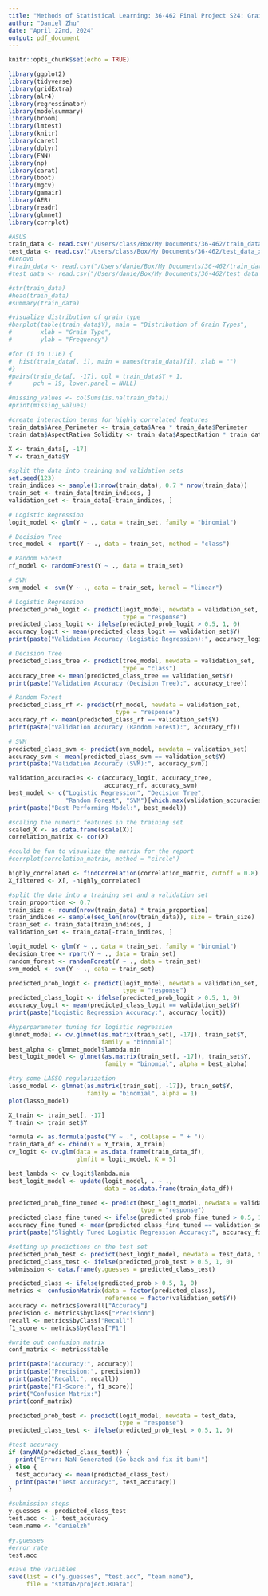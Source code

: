---
title: "Methods of Statistical Learning: 36-462 Final Project S24: Grain Image Classification"
author: "Daniel Zhu"
date: "April 22nd, 2024"
output: pdf_document
---

```{r setup, include=FALSE}
knitr::opts_chunk$set(echo = TRUE)
```

```{r, echo=FALSE, warning=FALSE, message=FALSE}
library(ggplot2)
library(tidyverse)
library(gridExtra)
library(alr4)
library(regressinator)
library(modelsummary)
library(broom)
library(lmtest)
library(knitr)
library(caret)
library(dplyr)
library(FNN)
library(np)
library(carat)
library(boot)
library(mgcv)
library(gamair)
library(AER)
library(readr)
library(glmnet)
library(corrplot)
```

```{r}
#ASUS
train_data <- read.csv("/Users/class/Box/My Documents/36-462/train_data.csv")
test_data <- read.csv("/Users/class/Box/My Documents/36-462/test_data_x.csv")
#Lenovo
#train_data <- read.csv("/Users/danie/Box/My Documents/36-462/train_data.csv")
#test_data <- read.csv("/Users/danie/Box/My Documents/36-462/test_data_x.csv")
```

```{r}
#str(train_data)
#head(train_data)
#summary(train_data)
```

```{r}
#visualize distribution of grain type
#barplot(table(train_data$Y), main = "Distribution of Grain Types", 
#        xlab = "Grain Type", 
#        ylab = "Frequency")
```

```{r}
#for (i in 1:16) {
#  hist(train_data[, i], main = names(train_data)[i], xlab = "")
#}
#pairs(train_data[, -17], col = train_data$Y + 1, 
#      pch = 19, lower.panel = NULL)
```

```{r}
#missing_values <- colSums(is.na(train_data))   
#print(missing_values)

#create interaction terms for highly correlated features
train_data$Area_Perimeter <- train_data$Area * train_data$Perimeter
train_data$AspectRation_Solidity <- train_data$AspectRation * train_data$Solidity

X <- train_data[, -17]
Y <- train_data$Y
```

```{r}
#split the data into training and validation sets
set.seed(123)  
train_indices <- sample(1:nrow(train_data), 0.7 * nrow(train_data)) 
train_set <- train_data[train_indices, ]
validation_set <- train_data[-train_indices, ]

# Logistic Regression
logit_model <- glm(Y ~ ., data = train_set, family = "binomial")

# Decision Tree
tree_model <- rpart(Y ~ ., data = train_set, method = "class")

# Random Forest
rf_model <- randomForest(Y ~ ., data = train_set)

# SVM
svm_model <- svm(Y ~ ., data = train_set, kernel = "linear")

# Logistic Regression
predicted_prob_logit <- predict(logit_model, newdata = validation_set, 
                                type = "response")
predicted_class_logit <- ifelse(predicted_prob_logit > 0.5, 1, 0)
accuracy_logit <- mean(predicted_class_logit == validation_set$Y)
print(paste("Validation Accuracy (Logistic Regression):", accuracy_logit))

# Decision Tree
predicted_class_tree <- predict(tree_model, newdata = validation_set, 
                                type = "class")
accuracy_tree <- mean(predicted_class_tree == validation_set$Y)
print(paste("Validation Accuracy (Decision Tree):", accuracy_tree))

# Random Forest
predicted_class_rf <- predict(rf_model, newdata = validation_set, 
                              type = "response")
accuracy_rf <- mean(predicted_class_rf == validation_set$Y)
print(paste("Validation Accuracy (Random Forest):", accuracy_rf))

# SVM
predicted_class_svm <- predict(svm_model, newdata = validation_set)
accuracy_svm <- mean(predicted_class_svm == validation_set$Y)
print(paste("Validation Accuracy (SVM):", accuracy_svm))

validation_accuracies <- c(accuracy_logit, accuracy_tree,
                           accuracy_rf, accuracy_svm)
best_model <- c("Logistic Regression", "Decision Tree", 
                "Random Forest", "SVM")[which.max(validation_accuracies)]
print(paste("Best Performing Model:", best_model))
```

```{r}
#scaling the numeric features in the training set
scaled_X <- as.data.frame(scale(X))
correlation_matrix <- cor(X)

#could be fun to visualize the matrix for the report
#corrplot(correlation_matrix, method = "circle")

highly_correlated <- findCorrelation(correlation_matrix, cutoff = 0.8)
X_filtered <- X[, -highly_correlated]
```

```{r}
#split the data into a training set and a validation set
train_proportion <- 0.7
train_size <- round(nrow(train_data) * train_proportion)
train_indices <- sample(seq_len(nrow(train_data)), size = train_size)
train_set <- train_data[train_indices, ]
validation_set <- train_data[-train_indices, ]
```

```{r}
logit_model <- glm(Y ~ ., data = train_set, family = "binomial")
decision_tree <- rpart(Y ~ ., data = train_set)
random_forest <- randomForest(Y ~ ., data = train_set)
svm_model <- svm(Y ~ ., data = train_set)

predicted_prob_logit <- predict(logit_model, newdata = validation_set, 
                                type = "response")
predicted_class_logit <- ifelse(predicted_prob_logit > 0.5, 1, 0)
accuracy_logit <- mean(predicted_class_logit == validation_set$Y)
print(paste("Logistic Regression Accuracy:", accuracy_logit))
```

```{r}
#hyperparameter tuning for logistic regression
glmnet_model <- cv.glmnet(as.matrix(train_set[, -17]), train_set$Y, 
                          family = "binomial")
best_alpha <- glmnet_model$lambda.min
best_logit_model <- glmnet(as.matrix(train_set[, -17]), train_set$Y, 
                           family = "binomial", alpha = best_alpha)

#try some LASSO regularization
lasso_model <- glmnet(as.matrix(train_set[, -17]), train_set$Y, 
                      family = "binomial", alpha = 1)
plot(lasso_model)
```

```{r}
X_train <- train_set[, -17]
Y_train <- train_set$Y

formula <- as.formula(paste("Y ~ .", collapse = " + "))
train_data_df <- cbind(Y = Y_train, X_train)
cv_logit <- cv.glm(data = as.data.frame(train_data_df), 
                   glmfit = logit_model, K = 5)

best_lambda <- cv_logit$lambda.min
best_logit_model <- update(logit_model, . ~ ., 
                           data = as.data.frame(train_data_df))

predicted_prob_fine_tuned <- predict(best_logit_model, newdata = validation_set, 
                                     type = "response")
predicted_class_fine_tuned <- ifelse(predicted_prob_fine_tuned > 0.5, 1, 0)
accuracy_fine_tuned <- mean(predicted_class_fine_tuned == validation_set$Y)
print(paste("Slightly Tuned Logistic Regression Accuracy:", accuracy_fine_tuned))
```


```{r}
#setting up predictions on the test set
predicted_prob_test <- predict(best_logit_model, newdata = test_data, type = "response")
predicted_class_test <- ifelse(predicted_prob_test > 0.5, 1, 0)
submission <- data.frame(y.guesses = predicted_class_test)
```


```{r}
predicted_class <- ifelse(predicted_prob > 0.5, 1, 0)
metrics <- confusionMatrix(data = factor(predicted_class), 
                           reference = factor(validation_set$Y))
accuracy <- metrics$overall["Accuracy"]
precision <- metrics$byClass["Precision"]
recall <- metrics$byClass["Recall"]
f1_score <- metrics$byClass["F1"]

#write out confusion matrix
conf_matrix <- metrics$table

print(paste("Accuracy:", accuracy))
print(paste("Precision:", precision))
print(paste("Recall:", recall))
print(paste("F1-Score:", f1_score))
print("Confusion Matrix:")
print(conf_matrix)
```

```{r}
predicted_prob_test <- predict(logit_model, newdata = test_data, 
                               type = "response")
predicted_class_test <- ifelse(predicted_prob_test > 0.5, 1, 0)

#test accuracy
if (anyNA(predicted_class_test)) {
  print("Error: NaN Generated (Go back and fix it bum)")
} else {
  test_accuracy <- mean(predicted_class_test)
  print(paste("Test Accuracy:", test_accuracy))
}

#submission steps
y.guesses <- predicted_class_test  
test.acc <- 1- test_accuracy  
team.name <- "danielzh"

#y.guesses
#error rate
test.acc

#save the variables
save(list = c("y.guesses", "test.acc", "team.name"), 
     file = "stat462project.RData")
```
